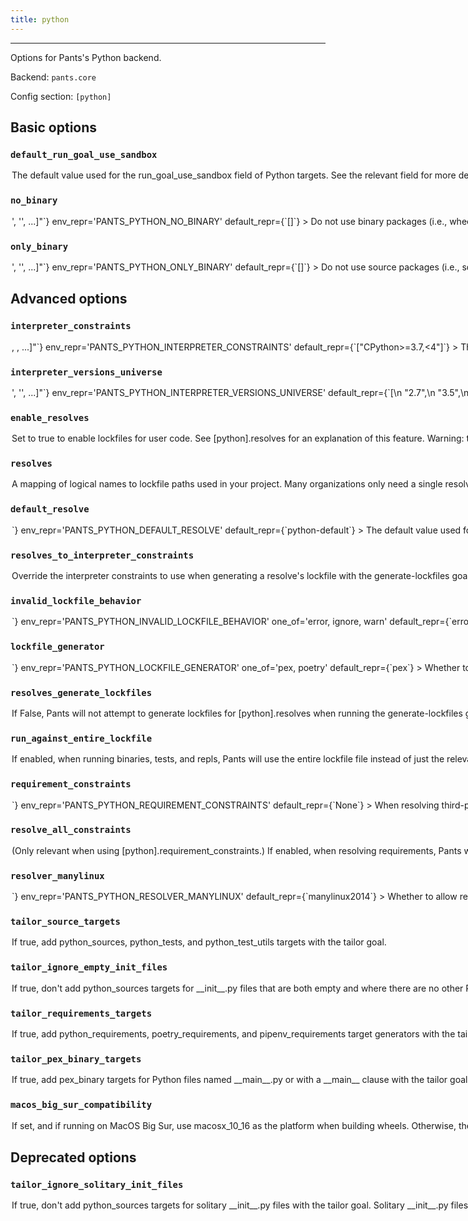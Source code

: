 ```yaml
---
title: python
---
```



---

Options for Pants&#x27;s Python backend.

Backend: <span className="color--primary">`pants.core`</span>

Config section: <span className="color--primary">`[python]`</span>

<span className={styles.options}>

## Basic options

### `default_run_goal_use_sandbox`

<Option
  cli_repr={`--[no-]python-default-run-goal-use-sandbox`}
  env_repr='PANTS_PYTHON_DEFAULT_RUN_GOAL_USE_SANDBOX'
  default_repr={`True`}
>

The default value used for the `run_goal_use_sandbox` field of Python targets. See the relevant field for more details.

</Option>

### `no_binary`

<Option
  cli_repr={`--python-no-binary="['<str>', '<str>', ...]"`}
  env_repr='PANTS_PYTHON_NO_BINARY'
  default_repr={`[]`}
>

Do not use binary packages (i.e., wheels) for these 3rdparty projects.

Also accepts `:all:` to disable all binary packages.

Note that some packages are tricky to compile and may fail to install when this option is used on them. See https://pip.pypa.io/en/stable/cli/pip_install/#install-no-binary for details.

Note: Only takes effect if you use Pex lockfiles. Set `[python].lockfile_generator = "pex"` and run the `generate-lockfiles` goal.

</Option>

### `only_binary`

<Option
  cli_repr={`--python-only-binary="['<str>', '<str>', ...]"`}
  env_repr='PANTS_PYTHON_ONLY_BINARY'
  default_repr={`[]`}
>

Do not use source packages (i.e., sdists) for these 3rdparty projects.

Also accepts `:all:` to disable all source packages.

Packages without binary distributions will fail to install when this option is used on them. See https://pip.pypa.io/en/stable/cli/pip_install/#install-only-binary for details.

Note: Only takes effect if you use Pex lockfiles. Set `[python].lockfile_generator = "pex"` and run the `generate-lockfiles` goal.

</Option>

## Advanced options

### `interpreter_constraints`

<Option
  cli_repr={`--python-interpreter-constraints="[<requirement>, <requirement>, ...]"`}
  env_repr='PANTS_PYTHON_INTERPRETER_CONSTRAINTS'
  default_repr={`["CPython>=3.7,<4"]`}
>

The Python interpreters your codebase is compatible with.

These constraints are used as the default value for the `interpreter_constraints` field of Python targets.

Specify with requirement syntax, e.g. &#x27;CPython&gt;=2.7,&lt;3&#x27; (A CPython interpreter with version &gt;=2.7 AND version &lt;3) or &#x27;PyPy&#x27; (A pypy interpreter of any version). Multiple constraint strings will be ORed together.

</Option>

### `interpreter_versions_universe`

<Option
  cli_repr={`--python-interpreter-versions-universe="['<str>', '<str>', ...]"`}
  env_repr='PANTS_PYTHON_INTERPRETER_VERSIONS_UNIVERSE'
  default_repr={`[\n  "2.7",\n  "3.5",\n  "3.6",\n  "3.7",\n  "3.8",\n  "3.9",\n  "3.10",\n  "3.11"\n]`}
>

All known Python major/minor interpreter versions that may be used by either your code or tools used by your code.

This is used by Pants to robustly handle interpreter constraints, such as knowing when generating lockfiles which Python versions to check if your code is using.

This does not control which interpreter your code will use. Instead, to set your interpreter constraints, update `[python].interpreter_constraints`, the `interpreter_constraints` field, and relevant tool options like `[isort].interpreter_constraints` to tell Pants which interpreters your code actually uses. See https://www.pantsbuild.org/v2.13/docs/python-interpreter-compatibility.

All elements must be the minor and major Python version, e.g. &#x27;2.7&#x27; or &#x27;3.10&#x27;. Do not include the patch version.

</Option>

### `enable_resolves`

<Option
  cli_repr={`--[no-]python-enable-resolves`}
  env_repr='PANTS_PYTHON_ENABLE_RESOLVES'
  default_repr={`False`}
>

Set to true to enable lockfiles for user code. See `[python].resolves` for an explanation of this feature.

Warning: the `generate-lockfiles` goal does not yet work if you have local requirements, regardless of using Pex vs. Poetry for the lockfile generator. Support is coming in a future Pants release. In the meantime, the workaround is to host the files in a custom repository with `[python-repos]` (https://www.pantsbuild.org/v2.13/docs/python-third-party-dependencies#custom-repositories).

You may also run into issues generating lockfiles when using Poetry as the generator, rather than Pex. See the option `[python].lockfile_generator` for more information.

This option is mutually exclusive with `[python].requirement_constraints`. We strongly recommend using this option because it:

  1. Uses `--hash` to validate that all downloaded files are expected, which reduces the risk of supply chain attacks.
  2. Enforces that all transitive dependencies are in the lockfile, whereas constraints allow you to leave off dependencies. This ensures your build is more stable and reduces the risk of supply chain attacks.
  3. Allows you to have multiple lockfiles in your repository.

</Option>

### `resolves`

<Option
  cli_repr={`--python-resolves="{'key1': val1, 'key2': val2, ...}"`}
  env_repr='PANTS_PYTHON_RESOLVES'
  default_repr={`{"python-default": "3rdparty/python/default.lock"}`}
>

A mapping of logical names to lockfile paths used in your project.

Many organizations only need a single resolve for their whole project, which is a good default and often the simplest thing to do. However, you may need multiple resolves, such as if you use two conflicting versions of a requirement in your repository.

If you only need a single resolve, run `/home/josh/work/scie-pants/dist/scie-pants-linux-x86_64 generate-lockfiles` to generate the lockfile.

If you need multiple resolves:

  1. Via this option, define multiple resolve names and their lockfile paths. The names should be meaningful to your repository, such as `data-science` or `pants-plugins`.
  2. Set the default with `[python].default_resolve`.
  3. Update your `python_requirement` targets with the `resolve` field to declare which resolve they should be available in. They default to `[python].default_resolve`, so you only need to update targets that you want in non-default resolves. (Often you&#x27;ll set this via the `python_requirements` or `poetry_requirements` target generators)
  4. Run `/home/josh/work/scie-pants/dist/scie-pants-linux-x86_64 generate-lockfiles` to generate the lockfiles. If the results aren&#x27;t what you&#x27;d expect, adjust the prior step.
  5. Update any targets like `python_source` / `python_sources`, `python_test` / `python_tests`, and `pex_binary` which need to set a non-default resolve with the `resolve` field.

If a target can work with multiple resolves, you can either use the `parametrize` mechanism or manually create a distinct target per resolve. See https://www.pantsbuild.org/v2.13/docs/targets for information about `parametrize`.

For example:
```
python_sources(
    resolve=parametrize("data-science", "web-app"),
)
```

You can name the lockfile paths what you would like; Pants does not expect a certain file extension or location.

Only applies if `[python].enable_resolves` is true.

</Option>

### `default_resolve`

<Option
  cli_repr={`--python-default-resolve=<str>`}
  env_repr='PANTS_PYTHON_DEFAULT_RESOLVE'
  default_repr={`python-default`}
>

The default value used for the `resolve` field.

The name must be defined as a resolve in `[python].resolves`.

</Option>

### `resolves_to_interpreter_constraints`

<Option
  cli_repr={`--python-resolves-to-interpreter-constraints="{'key1': val1, 'key2': val2, ...}"`}
  env_repr='PANTS_PYTHON_RESOLVES_TO_INTERPRETER_CONSTRAINTS'
  default_repr={`{}`}
>

Override the interpreter constraints to use when generating a resolve&#x27;s lockfile with the `generate-lockfiles` goal.

By default, each resolve from `[python].resolves` will use your global interpreter constraints set in `[python].interpreter_constraints`. With this option, you can override each resolve to use certain interpreter constraints, such as `{'data-science': ['==3.8.*']}`.

Warning: this does NOT impact the interpreter constraints used by targets within the resolve, which is instead set by the option `[python.interpreter_constraints` and the `interpreter_constraints` field. It only impacts how the lockfile is generated.

Pants will validate that the interpreter constraints of your code using a resolve are compatible with that resolve&#x27;s own constraints. For example, if your code is set to use [&#x27;==3.9.*&#x27;] via the `interpreter_constraints` field, but it&#x27;s using a resolve whose interpreter constraints are set to [&#x27;==3.7.*&#x27;], then Pants will error explaining the incompatibility.

The keys must be defined as resolves in `[python].resolves`.

</Option>

### `invalid_lockfile_behavior`

<Option
  cli_repr={`--python-invalid-lockfile-behavior=<InvalidLockfileBehavior>`}
  env_repr='PANTS_PYTHON_INVALID_LOCKFILE_BEHAVIOR'
  one_of='error, ignore, warn'
  default_repr={`error`}
>

The behavior when a lockfile has requirements or interpreter constraints that are not compatible with what the current build is using.

We recommend keeping the default of `error` for CI builds.

Note that `warn` will still expect a Pants lockfile header, it only won&#x27;t error if the lockfile is stale and should be regenerated. Use `ignore` to avoid needing a lockfile header at all, e.g. if you are manually managing lockfiles rather than using the `generate-lockfiles` goal.

</Option>

### `lockfile_generator`

<Option
  cli_repr={`--python-lockfile-generator=<LockfileGenerator>`}
  env_repr='PANTS_PYTHON_LOCKFILE_GENERATOR'
  one_of='pex, poetry'
  default_repr={`pex`}
>

Whether to use Pex or Poetry with the `generate-lockfiles` goal.

Poetry does not support these features:

  1) `[python-repos]` for custom indexes/cheeseshops.
  2) VCS (Git) requirements.
  3) `[GLOBAL].ca_certs_path`.

If you use any of these features, you should use Pex.

Several users have also had issues with how Poetry&#x27;s lockfile generation handles environment markers for transitive dependencies; certain dependencies end up with nonsensical environment markers which cause the dependency to not be installed, then for Pants/Pex to complain the dependency is missing, even though it&#x27;s in the lockfile. There is a workaround: for `[python].resolves`, manually create a `python_requirement` target for the problematic transitive dependencies so that they are seen as direct requirements, rather than transitive. For tool lockfiles, add the problematic transitive dependency to `[tool].extra_requirements`, e.g. `[isort].extra_requirements`. Then, regenerate the lockfile(s) with the `generate-lockfiles` goal. Alternatively, use Pex for generation.

Finally, installing from a Poetry-generated lockfile is slower than installing from a Pex lockfile. When using a Pex lockfile, Pants will only install the subset needed for the current task.

However, Pex lockfile generation is a new feature. Given how vast the Python packaging ecosystem is, it is possible you may experience edge cases / bugs we haven&#x27;t yet covered. Bug reports are appreciated! https://github.com/pantsbuild/pants/issues/new/choose

Note that while Pex generates locks in a proprietary JSON format, you can use the `/home/josh/work/scie-pants/dist/scie-pants-linux-x86_64 export` goal for Pants to create a virtual environment for interoperability with tools like IDEs.

</Option>

### `resolves_generate_lockfiles`

<Option
  cli_repr={`--[no-]python-resolves-generate-lockfiles`}
  env_repr='PANTS_PYTHON_RESOLVES_GENERATE_LOCKFILES'
  default_repr={`True`}
>

If False, Pants will not attempt to generate lockfiles for `[python].resolves` when running the `generate-lockfiles` goal.

This is intended to allow you to manually generate lockfiles as a workaround for the issues described in the `[python].lockfile_generator` option, if you are not yet ready to use Pex.

If you set this to False, Pants will not attempt to validate the metadata headers for your user lockfiles. This is useful so that you can keep `[python].invalid_lockfile_behavior` to `error` or `warn` if you&#x27;d like so that tool lockfiles continue to be validated, while user lockfiles are skipped.

</Option>

### `run_against_entire_lockfile`

<Option
  cli_repr={`--[no-]python-run-against-entire-lockfile`}
  env_repr='PANTS_PYTHON_RUN_AGAINST_ENTIRE_LOCKFILE'
  default_repr={`False`}
>

If enabled, when running binaries, tests, and repls, Pants will use the entire lockfile file instead of just the relevant subset.

We generally do not recommend this if `[python].lockfile_generator` is set to `"pex"` thanks to performance enhancements we&#x27;ve made. When using Pex lockfiles, you should get similar performance to using this option but without the downsides mentioned below.

Otherwise, if not using Pex lockfiles, this option can improve performance and reduce cache size. But it has two consequences: 1) All cached test results will be invalidated if any requirement in the lockfile changes, rather than just those that depend on the changed requirement. 2) Requirements unneeded by a test/run/repl will be present on the sys.path, which might in rare cases cause their behavior to change.

This option does not affect packaging deployable artifacts, such as PEX files, wheels and cloud functions, which will still use just the exact subset of requirements needed.

</Option>

### `requirement_constraints`

<Option
  cli_repr={`--python-requirement-constraints=<file_option>`}
  env_repr='PANTS_PYTHON_REQUIREMENT_CONSTRAINTS'
  default_repr={`None`}
>

When resolving third-party requirements for your own code (vs. tools you run), use this constraints file to determine which versions to use.

Mutually exclusive with `[python].enable_resolves`, which we generally recommend as an improvement over constraints file.

See https://pip.pypa.io/en/stable/user_guide/#constraints-files for more information on the format of constraint files and how constraints are applied in Pex and pip.

This only applies when resolving user requirements, rather than tools you run like Black and Pytest. To constrain tools, set `[tool].lockfile`, e.g. `[black].lockfile`.

</Option>

### `resolve_all_constraints`

<Option
  cli_repr={`--[no-]python-resolve-all-constraints`}
  env_repr='PANTS_PYTHON_RESOLVE_ALL_CONSTRAINTS'
  default_repr={`True`}
>

(Only relevant when using `[python].requirement_constraints.`) If enabled, when resolving requirements, Pants will first resolve your entire constraints file as a single global resolve. Then, if the code uses a subset of your constraints file, Pants will extract the relevant requirements from that global resolve so that only what&#x27;s actually needed gets used. If disabled, Pants will not use a global resolve and will resolve each subset of your requirements independently.

Usually this option should be enabled because it can result in far fewer resolves.

</Option>

### `resolver_manylinux`

<Option
  cli_repr={`--python-resolver-manylinux=<str>`}
  env_repr='PANTS_PYTHON_RESOLVER_MANYLINUX'
  default_repr={`manylinux2014`}
>

Whether to allow resolution of manylinux wheels when resolving requirements for foreign linux platforms. The value should be a manylinux platform upper bound, e.g.: &#x27;manylinux2010&#x27;, or else the string &#x27;no&#x27; to disallow.

</Option>

### `tailor_source_targets`

<Option
  cli_repr={`--[no-]python-tailor-source-targets`}
  env_repr='PANTS_PYTHON_TAILOR_SOURCE_TARGETS'
  default_repr={`True`}
>

If true, add `python_sources`, `python_tests`, and `python_test_utils` targets with the `tailor` goal.

</Option>

### `tailor_ignore_empty_init_files`

<Option
  cli_repr={`--[no-]python-tailor-ignore-empty-init-files`}
  env_repr='PANTS_PYTHON_TAILOR_IGNORE_EMPTY_INIT_FILES'
  default_repr={`True`}
>

If true, don&#x27;t add `python_sources` targets for `__init__.py` files that are both empty and where there are no other Python files in the directory.

Empty and solitary `__init__.py` files usually exist as import scaffolding rather than true library code, so it can be noisy to add BUILD files.

Even if this option is set to true, Pants will still ensure the empty `__init__.py` files are included in the sandbox when running processes.

If you set to false, you may also want to set `[python-infer].init_files = "always"`.

</Option>

### `tailor_requirements_targets`

<Option
  cli_repr={`--[no-]python-tailor-requirements-targets`}
  env_repr='PANTS_PYTHON_TAILOR_REQUIREMENTS_TARGETS'
  default_repr={`True`}
>

If true, add `python_requirements`, `poetry_requirements`, and `pipenv_requirements` target generators with the `tailor` goal.

`python_requirements` targets are added for any file that matches the pattern `*requirements*.txt`. You will need to manually add `python_requirements` for different file names like `reqs.txt`.

`poetry_requirements` targets are added for `pyproject.toml` files with `[tool.poetry` in them.

</Option>

### `tailor_pex_binary_targets`

<Option
  cli_repr={`--[no-]python-tailor-pex-binary-targets`}
  env_repr='PANTS_PYTHON_TAILOR_PEX_BINARY_TARGETS'
  default_repr={`True`}
>

If true, add `pex_binary` targets for Python files named `__main__.py` or with a `__main__` clause with the `tailor` goal.

</Option>

### `macos_big_sur_compatibility`

<Option
  cli_repr={`--[no-]python-macos-big-sur-compatibility`}
  env_repr='PANTS_PYTHON_MACOS_BIG_SUR_COMPATIBILITY'
  default_repr={`False`}
>

If set, and if running on MacOS Big Sur, use macosx_10_16 as the platform when building wheels. Otherwise, the default of macosx_11_0 will be used. This may be required for pip to be able to install the resulting distribution on Big Sur.

</Option>

## Deprecated options

### `tailor_ignore_solitary_init_files`

<Option
  cli_repr={`--[no-]python-tailor-ignore-solitary-init-files`}
  env_repr='PANTS_PYTHON_TAILOR_IGNORE_SOLITARY_INIT_FILES'
  default_repr={`True`}
  removal_version='2.15.0.dev0'
  removal_hint={'Use `[python].tailor_ignore_empty_init_files`, which checks that the `__init__.py`file is both solitary and also empty.'}
>

If true, don&#x27;t add `python_sources` targets for solitary `__init__.py` files with the `tailor` goal.

Solitary `__init__.py` files usually exist as import scaffolding rather than true library code, so it can be noisy to add BUILD files.

Set to false if you commonly have packages containing real code in `__init__.py` without other `.py` files in the package.

</Option>

</span>